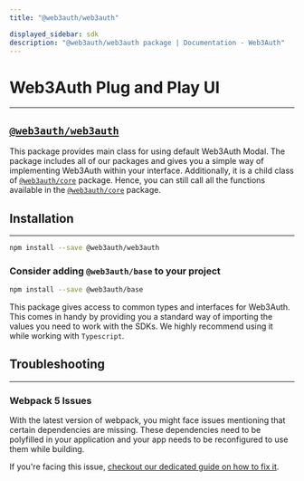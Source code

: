 ```yaml
---
title: "@web3auth/web3auth"

displayed_sidebar: sdk
description: "@web3auth/web3auth package | Documentation - Web3Auth"
---
```


# Web3Auth Plug and Play UI

---

## [`@web3auth/web3auth`](https://npmjs.com/package/@web3auth/web3auth)


This package provides main class for using default Web3Auth Modal. The package includes all of our packages and gives you a simple way of implementing
Web3Auth within your interface. Additionally, it is a child class of [`@web3auth/core`](/sdk/web/core) package. Hence, you can still call all the
functions available in the [`@web3auth/core`](/sdk/web/core) package.

## Installation

---

```bash npm2yarn
npm install --save @web3auth/web3auth
```

### Consider adding `@web3auth/base` to your project

```bash npm2yarn
npm install --save @web3auth/base
```

This package gives access to common types and interfaces for Web3Auth. This comes in handy by providing you a standard way of importing the values you
need to work with the SDKs. We highly recommend using it while working with `Typescript`.

## Troubleshooting

---

### Webpack 5 Issues

With the latest version of webpack, you might face issues mentioning that certain dependencies are missing. These dependencies need to be polyfilled
in your application and your app needs to be reconfigured to use them while building.

If you're facing this issue, [checkout our dedicated guide on how to fix it](/troubleshooting/webpack-issues).
